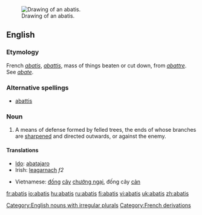 {{wikisource1911Enc|Abatis}}{{wikipedia}}
[[Image:Abatis (PSF).png|thumb|right|Drawing of an abatis.]]
==English==

===Etymology===

French ''[[#French|abatis]]'', ''[[abattis#French|abattis]]'', mass of things beaten or cut down, from ''[[abattre]]''. See ''[[abate]]''.

===Alternative spellings===
* [[abattis]]

===Noun===
{{en-noun|pl=abatis|pl2=abatises}}

# A means of defense formed by felled trees, the ends of whose branches are [[sharpened]] and directed outwards, or against the enemy.

====Translations====
{{trans-top|means of defense}}
* [[Ido]]: [[abatajaro]]
* Irish: [[leagarnach]] ''f2''
{{trans-mid}}
* Vietnamese: [[đống]] [[cây]] [[chướng ngại]], đống cây [[cản]]
{{trans-bottom}}

[[Category:English nouns with irregular plurals]]
[[Category:French derivations]]

[[fr:abatis]]
[[io:abatis]]
[[hu:abatis]]
[[ru:abatis]]
[[fi:abatis]]
[[vi:abatis]]
[[uk:abatis]]
[[zh:abatis]]